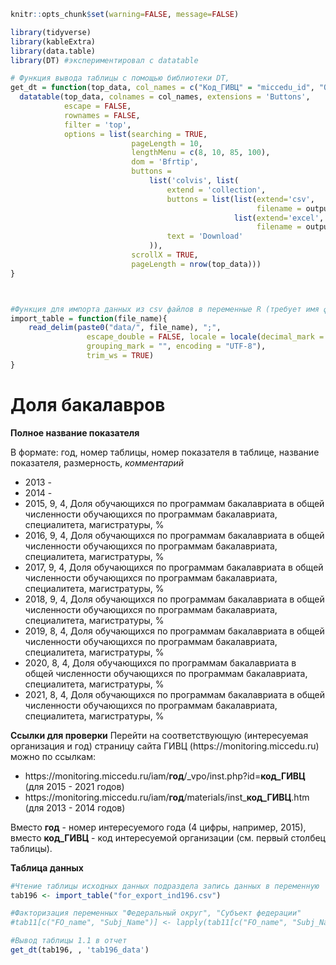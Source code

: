 
```r
knitr::opts_chunk$set(warning=FALSE, message=FALSE)
```


```r
library(tidyverse)
library(kableExtra)
library(data.table)
library(DT) #экспериментировал с datatable
```

```r
# Функция вывода таблицы с помощью библиотеки DT, 
get_dt = function(top_data, col_names = c("Код_ГИВЦ" = "miccedu_id", "Организация" = "clear_name", "2013" = "ind_2013_value", "2014" = "ind_2014_value", "2015" = "ind_2015_value", "2016" = "ind_2016_value", "2017" = "ind_2017_value", "2018" = "ind_2018_value", "2019" = "ind_2019_value", "2020" = "ind_2020_value", "2021" =  "ind_2021_value"), output_file_name) {
  datatable(top_data, colnames = col_names, extensions = 'Buttons',
            escape = FALSE,
            rownames = FALSE,
            filter = 'top',
            options = list(searching = TRUE,
                           pageLength = 10,
                           lengthMenu = c(8, 10, 85, 100),
                           dom = 'Bfrtip',
                           buttons = 
                               list('colvis', list(
                                   extend = 'collection',
                                   buttons = list(list(extend='csv',
                                                       filename = output_file_name),
                                                  list(extend='excel',
                                                       filename = output_file_name)),
                                   text = 'Download'
                               )),
                           scrollX = TRUE,
                           pageLength = nrow(top_data))) 
}



#Функция для импорта данных из csv файлов в переменные R (требует имя файла в кавычках и берет из каталока data рабочей директории проекта)
import_table = function(file_name){
    read_delim(paste0("data/", file_name), ";", 
                 escape_double = FALSE, locale = locale(decimal_mark = ",", 
                 grouping_mark = "", encoding = "UTF-8"), 
                 trim_ws = TRUE)
}
```






# Доля бакалавров  {#ind196_info}

**Полное название показателя**

В формате: год, номер таблицы, номер показателя в таблице, название показателя, размерность, *комментарий*

* 2013 -
* 2014 -
* 2015,	9,	4,	Доля обучающихся по программам бакалавриата в общей численности обучающихся по программам бакалавриата, специалитета, магистратуры,	%
*	2016,	9,	4,	Доля обучающихся по программам бакалавриата в общей численности обучающихся по программам бакалавриата, специалитета, магистратуры,	%
*	2017,	9,	4,	Доля обучающихся по программам бакалавриата в общей численности обучающихся по программам бакалавриата, специалитета, магистратуры,	%
*	2018,	9,	4,	Доля обучающихся по программам бакалавриата в общей численности обучающихся по программам бакалавриата, специалитета, магистратуры,	%
*	2019,	8,	4,	Доля обучающихся по программам бакалавриата в общей численности обучающихся по программам бакалавриата, специалитета, магистратуры,	%
*	2020,	8,	4,	Доля обучающихся по программам бакалавриата в общей численности обучающихся по программам бакалавриата, специалитета, магистратуры,	%
*	2021,	8,	4,	Доля обучающихся по программам бакалавриата в общей численности обучающихся по программам бакалавриата, специалитета, магистратуры,	%


**Ссылки для проверки**
Перейти на соответствующую (интересуемая организация и год) страницу сайта ГИВЦ (https://monitoring.miccedu.ru) можно по ссылкам:

* https://monitoring.miccedu.ru/iam/**год**/_vpo/inst.php?id=**код_ГИВЦ** (для 2015 - 2021 годов)
* https://monitoring.miccedu.ru/iam/**год**/materials/inst_**код_ГИВЦ**.htm (для 2013 - 2014 годов)

Вместо **год** - номер интересуемого года (4 цифры, например, 2015), вместо **код_ГИВЦ** - код интересуемой организации (см. первый столбец таблицы).



**Таблица данных**

```r
#Чтение таблицы исходных данных подраздела запись данных в переменную
tab196 <- import_table("for_export_ind196.csv")

#Факторизация переменных "Федеральный округ", "Субъект федерации"
#tab11[c("FO_name", "Subj_Name")] <- lapply(tab11[c("FO_name", "Subj_Name")] , factor)

```




```r
#Вывод таблицы 1.1 в отчет
get_dt(tab196, , 'tab196_data')
```



